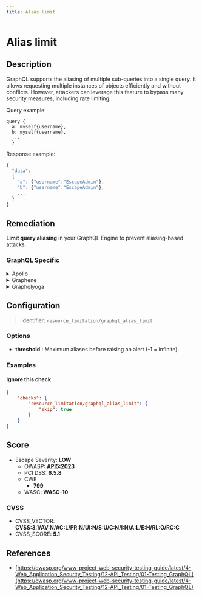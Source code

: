 ```yaml
---
title: Alias limit
---
```


# Alias limit

## Description

GraphQL supports the aliasing of multiple sub-queries into a single query. It allows requesting multiple instances of objects efficiently and without conflicts.
However, attackers can leverage this feature to bypass many security measures, including rate limiting.

Query example:
```
query {
  a: myself{username},
  b: myself{username},
  ...
  }
```

Response example:
```javascript
{
  "data":
  {
    "a": {"username":"EscapeAdmin"},
    "b": {"username":"EscapeAdmin"},
    ...
  }
}
```


## Remediation

**Limit query aliasing** in your GraphQL Engine to prevent aliasing-based attacks.



### GraphQL Specific

<details>
    <summary>Apollo</summary>

Install our open source package [GraphQL Armor](https://escape.tech/graphql-armor/docs/getting-started) for Apollo.


</details>

<details>
    <summary>Graphene</summary>

With `graphene-django`, it is possible to implement a custom GraphQL backend to limit query complexity, such as this one:
[graphene-django query cost analysis / complexity limits](https://gist.github.com/thibaudlabat/7b86f1a4da34eccfbfa524ca7359e87c).


</details>

<details>
    <summary>Graphqlyoga</summary>

Install our open source package [GraphQL Armor](https://escape.tech/graphql-armor/docs/getting-started) for Yoga.


</details>

## Configuration

> Identifier: `resource_limitation/graphql_alias_limit`

### Options

- **threshold** : Maximum aliases before raising an alert (-1 = infinite).
  



### Examples



#### Ignore this check

```json
{
    "checks": {
        "resource_limitation/graphql_alias_limit": {
            "skip": true
        }
    }
}
```




## Score

- Escape Severity: **<span className="low-severity">LOW</span>**
  - OWASP: **[API5:2023](https://github.com/OWASP/API-Security/blob/master/editions/2023/en/0xa5-broken-function-level-authorization.md)**
  - PCI DSS: **6.5.8**
  - CWE
    - **799**
  - WASC: **WASC-10**
  
  

### CVSS

- CVSS_VECTOR: **CVSS:3.1/AV:N/AC:L/PR:N/UI:N/S:U/C:N/I:N/A:L/E:H/RL:O/RC:C**
- CVSS_SCORE: **5.1**

## References

- [https://owasp.org/www-project-web-security-testing-guide/latest/4-Web_Application_Security_Testing/12-API_Testing/01-Testing_GraphQL](https://owasp.org/www-project-web-security-testing-guide/latest/4-Web_Application_Security_Testing/12-API_Testing/01-Testing_GraphQL)
  